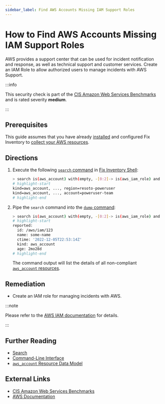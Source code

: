 ```yaml
---
sidebar_label: Find AWS Accounts Missing IAM Support Roles
---
```


# How to Find AWS Accounts Missing IAM Support Roles

AWS provides a support center that can be used for incident notification and response, as well as technical support and customer services. Create an IAM Role to allow authorized users to manage incidents with AWS Support.

:::info

This security check is part of the [CIS Amazon Web Services Benchmarks](https://cisecurity.org/benchmark/amazon_web_services) and is rated severity **medium**.

:::

## Prerequisites

This guide assumes that you have already [installed](../../../getting-started/install/index.mdx) and configured Fix Inventory to [collect your AWS resources](../../../how-to-guides/data-sources/collect-aws-resource-data.mdx).

## Directions

1. Execute the following [`search` command](../../../reference/cli/search.mdx) in [Fix Inventory Shell](../../../reference/components/shell.mdx):

   ```bash
   > search is(aws_account) with(empty, -[0:2]-> is(aws_iam_role) and name=AWSServiceRoleForSupport and role_assume_role_policy_document.Statement[*].{Effect=Allow and Principal.Service=support.amazonaws.com and Action="sts:AssumeRole"})
   # highlight-start
   ​kind=aws_account, ..., region=resoto-poweruser
   ​kind=aws_account, ..., account=poweruser-team
   # highlight-end
   ```

2. Pipe the `search` command into the [`dump` command](../../../reference/cli/dump.mdx):

   ```bash
   > search is(aws_account) with(empty, -[0:2]-> is(aws_iam_role) and name=AWSServiceRoleForSupport and role_assume_role_policy_document.Statement[*].{Effect=Allow and Principal.Service=support.amazonaws.com and Action="sts:AssumeRole"}) | dump
   # highlight-start
   ​reported:
   ​  id: /aws/iam/123
   ​  name: some-name
   ​  ctime: '2022-12-05T22:53:14Z'
   ​  kind: aws_account
   ​  age: 2mo28d
   # highlight-end
   ```

   The command output will list the details of all non-compliant [`aws_account` resources](../../../reference/unified-data-model/aws.mdx#aws_account).

## Remediation

- Create an IAM role for managing incidents with AWS.

:::note

Please refer to the [AWS IAM documentation](https://docs.aws.amazon.com/awssupport/latest/user/using-service-linked-roles-sup.html) for details.

:::

## Further Reading

- [Search](../../../reference/search/index.mdx)
- [Command-Line Interface](../../../reference/cli/index.mdx)
- [`aws_account` Resource Data Model](../../../reference/unified-data-model/aws.mdx#aws_account)

## External Links

- [CIS Amazon Web Services Benchmarks](https://cisecurity.org/benchmark/amazon_web_services)
- [AWS Documentation](https://docs.aws.amazon.com/awssupport/latest/user/using-service-linked-roles-sup.html)
